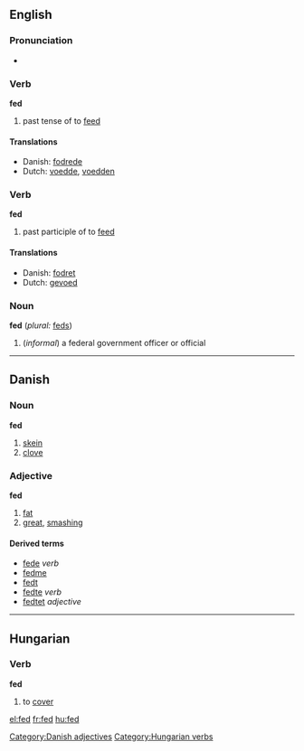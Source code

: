 ==English==
=== Pronunciation ===
*{{IPA|/fεt/}}

===Verb===
'''fed'''

# past tense of to [[feed]]

====Translations====
*Danish: [[fodrede]]
*Dutch: [[voedde]], [[voedden]]

===Verb===
'''fed'''

# past participle of to [[feed]]

====Translations====
*Danish: [[fodret]]
*Dutch: [[gevoed]]

===Noun===
'''fed''' (''plural:'' [[feds]])

#(''informal'') a federal government officer or official


----

==Danish==
===Noun===
'''fed''' {{n}}

# [[skein]]
# [[clove]]

===Adjective===
'''fed'''

# [[fat]]
# [[great]], [[smashing]]

[[Category:Danish adjectives]]

====Derived terms====
*[[fede]] ''verb''
*[[fedme]] {{c}}
*[[fedt]] {{n}}
*[[fedte]] ''verb''
*[[fedtet]] ''adjective''


----

==Hungarian==

===Verb===
'''fed'''

#to [[cover]]

[[Category:Hungarian verbs]]

[[el:fed]]
[[fr:fed]]
[[hu:fed]]